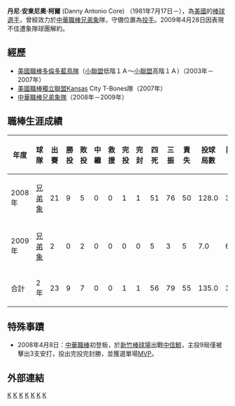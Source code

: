 {{Infobox CPBL player|
bgcolor1=#1c2841|
bgcolor2=#6d7380|
textcolor1=#FFF200|
textcolor2=#FFF200|
name=丹尼·柯爾|
image=DannyCore.jpg|
birthdate={{birth_date_and_age|1981|7|17|mf=y}}|
birthplace=[[美國|美國]][[紐約州|紐約州]]|
width=250|
position=投手|
team=|
number=|
bats=右|
throws=右|
debutdate=4月8日|
debutyear=2008年|
debutteam=兄弟象|
statyear=2009年4月28日|
stat1label=勝投—敗投|
stat1value=9—7|
stat2label=三振－四死|
stat2value=79－56|
stat3label=防禦率|
stat3value=3.67|
teams=<nowiki></nowiki>
*[[兄弟象|兄弟象]]（2008－2009年）
}}
'''丹尼·安東尼奧·柯爾''' (Danny Antonio Core) （1981年7月17日－），為[[美國|美國]]的[[棒球|棒球]][[選手|選手]]，曾經效力於[[中華職棒|中華職棒]][[兄弟象|兄弟象]]隊，守備位置為[[投手|投手]]。2009年4月28日因表現不佳遭象隊球團解約。

==經歷==
*[[美國職棒|美國職棒]][[多倫多藍鳥隊|多倫多藍鳥隊]]（[[小聯盟|小聯盟]]低階１Ａ～[[小聯盟|小聯盟]]高階１Ａ）（2003年－2007年）
*[[美國職棒獨立聯盟|美國職棒獨立聯盟]]Kansas City T-Bones隊（2007年）
*[[中華職棒|中華職棒]][[兄弟象隊|兄弟象隊]]（2008年－2009年）

==職棒生涯成績== 
{|border=1 width="800px"
|- align=middle 
!年度!!球隊!!出賽!!勝投!!敗投!!中繼!!救援!!完投!!完封!!四死!!三振!!責失!!投球局數!!防禦率
|- align="center"
|2008年||[[兄弟象|兄弟象]]||21||9||5||0||0||1||1||51||76||50||128.0||3.52
|- align="center"
|2009年||[[兄弟象|兄弟象]]||2||0||2||0||0||0||0||5||3||5||7.0||6.43
|- align=middle style="color:black; background-color:yellow"
!合計!!2年!!23||9||7||0||0||1||1||56||79||55||135.0||3.67
|}

==特殊事蹟==
*2008年4月8日：[[中華職棒|中華職棒]]初登板，於[[新竹棒球場|新竹棒球場]]出戰[[中信鯨|中信鯨]]，主投9局僅被擊出3支安打，投出完投完封勝，並獲選單場[[MVP|MVP]]。

==外部連結==
{{台灣棒球維基館}}
{{中華職棒球員資料|id=E0G5|name=丹尼D.C}}


{{US-sport-bio-stub}}

[[Category:在世人物|K]]
[[Category:1981年出生|K]]
[[Category:美國棒球選手|K]]
[[Category:兄弟象隊球員|K]]
[[Category:多倫多藍鳥隊球員|K]]
[[Category:中華職棒外籍球員|K]]
[[Category:美國旅台棒球運動員|K]]